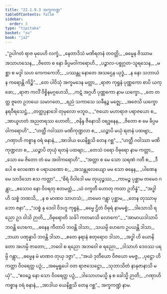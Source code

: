 ```yaml
---
title: "22.1.9.3 အက္ခကဏ္ဍ"
tableOfContents: false
sidebar:
  order: 3
type: "tipitaka"
basket: "su"
book: "ja2"
---
```



<DynamicBreadcrumb />

<Division number="1434" book="ja2">

<Paragraph number="2770" type="verses" book="ja2">
_“ဥပါဂတံ ရာဇ မုပေဟိ လက္ခံ,_  
_နေတာဒိသံ မဏိရတနံ တဝတ္ထိ;_  
_ဓမ္မေန ဇိဿာမ အသာဟသေန,_  
_ဇိတော စ နော ခိပ္ပမဝါကရောဟိ._  

</Paragraph>

</Division>
<Division number="1435" book="ja2">

<Paragraph number="2771" type="verses" book="ja2">
_ပဉ္စာလ-ပစ္စုဂ္ဂတ-သူရသေန,_  
_မစ္ဆာ စ မဒ္ဒါ သဟ ကေကကေဘိ;_  
_ပဿန္တု နောတေ အသဌေန ယုဒ္ဓံ,_  
_န နော သဘာယံ န ကရောန္တိ ကိဉ္စိ”._  

</Paragraph>

</Division>
<Division number="1436" book="ja2">

<Paragraph number="2772" type="verses" book="ja2">
_တေ ပါဝိသုံ အက္ခမဒေန မတ္တာ,_  
_ရာဇာ ကုရူနံ ပုဏ္ဏကော စာပိ ယက္ခော;_  
_ရာဇာ ကလိံ ဝိစ္စိနမဂ္ဂဟေသိ,_  
_ကဋံ အဂ္ဂဟီ ပုဏ္ဏကော နာမ ယက္ခော._  

</Paragraph>

</Division>
<Division number="1437" book="ja2">

<Paragraph number="2773" type="verses" book="ja2">
_တေ တတ္ထ ဇူတေ ဥဘယေ သမာဂတေ,_  
_ရညံ သကာသေ သခီနဉ္စ မဇ္ဈေ;_  
_အဇေသိ ယက္ခော နရဝီရသေဋ္ဌံ,_  
_တတ္ထပ္ပနာဒေါ တုမုလော ဗဘူဝ._  

</Paragraph>

</Division>
<Division number="1438" book="ja2">

<Paragraph number="2774" type="verses" book="ja2">
_“ဇယော မဟာရာဇ ပရာဇယော စ,_  
_အာယူဟတံ အညတရဿ ဟောတိ;_  
_ဇနိန္ဒ ဇီနောသိ ဝရဒ္ဓနေန,_  
_ဇိတော စ မေ ခိပ္ပမဝါကရောဟိ”._  

</Paragraph>

</Division>
<Division number="1439" book="ja2">

<Paragraph number="2775" type="verses" book="ja2">
_“ဟတ္ထီ ဂဝါဿာ မဏိကုဏ္ဍလာ စ,_  
_ယဉ္စာပိ မယှံ ရတနံ ပထဗျာ;_  
_ဂဏှာဟိ ကစ္စာန ဝရံ ဓနာနံ,_  
_အာဒါယ ယေနိစ္ဆသိ တေန ဂစ္ဆ”._  

</Paragraph>

</Division>
<Division number="1440" book="ja2">

<Paragraph number="2776" type="verses" book="ja2">
_“ဟတ္ထီ ဂဝါဿာ မဏိကုဏ္ဍလာ စ,_  
_ယဉ္စာပိ တုယှံ ရတနံ ပထဗျာ;_  
_တေသံ ဝရော ဝိဓုရော နာမ ကတ္တာ,_  
_သော မေ ဇိတော တံ မေ အဝါကရောဟိ”._  

</Paragraph>

</Division>
<Division number="1441" book="ja2">

<Paragraph number="2777" type="verses" book="ja2">
_“အတ္တာ စ မေ သော သရဏံ ဂတီ စ,_  
_ဒီပေါ စ လေဏော စ ပရာယဏော စ;_  
_အသန္တုလေယျော မမ သော ဓနေန,_  
_ပါဏေန မေ သာဒိသော ဧသ ကတ္တာ”._  

</Paragraph>

</Division>
<Division number="1442" book="ja2">

<Paragraph number="2778" type="verses" book="ja2">
_“စိရံ ဝိဝါဒေါ မမ တုယှဉ္စဿ,_  
_ကာမဉ္စ ပုစ္ဆာမ တမေဝ ဂန္တွာ;_  
_ဧသောဝ နော ဝိဝရတု ဧတမတ္ထံ,_  
_ယံ ဝက္ခတီ ဟောတု ကထာ ဥဘိန္နံ”._  

</Paragraph>

</Division>
<Division number="1443" book="ja2">

<Paragraph number="2779" type="verses" book="ja2">
_“အဒ္ဓါ ဟိ သစ္စံ ဘဏသိ,_  
_န စ မာဏဝ သာဟသံ;_  
_တမေဝ ဂန္တွာ ပုစ္ဆာမ,_  
_တေန တုဿာမုဘော ဇနာ”._  

</Paragraph>

</Division>
<Division number="1444" book="ja2">

<Paragraph number="2780" type="verses" book="ja2">
_“သစ္စံ နု ဒေဝါ ဝိဒဟူ ကုရူနံ,_  
_ဓမ္မေ ဌိတံ ဝိဓုရံ နာမမစ္စံ;_  
_ဒါသောသိ ရညော ဥဒ ဝါသိ ဉာတိ,_  
_ဝိဓုရောတိ သင်္ခါ ကတမာသိ လောကေ”._  

</Paragraph>

</Division>
<Division number="1445" book="ja2">

<Paragraph number="2781" type="verses" book="ja2">
_“အာမာယဒါသာပိ ဘဝန္တိ ဟေကေ,_  
_ဓနေန ကီတာပိ ဘဝန္တိ ဒါသာ;_  
_သယမ္ပိ ဟေကေ ဥပယန္တိ ဒါသာ,_  
_ဘယာ ပဏုန္နာပိ ဘဝန္တိ ဒါသာ._  

</Paragraph>

</Division>
<Division number="1446" book="ja2">

<Paragraph number="2782" type="verses" book="ja2">
_ဧတေ နရာနံ စတုရောဝ ဒါသာ,_  
_အဒ္ဓါ ဟိ ယောနိတော အဟမ္ပိ ဇာတော;_  
_ဘဝေါ စ ရညော အဘဝေါ စ ရညော,_  
_ဒါသာဟံ ဒေဝဿ ပရမ္ပိ ဂန္တွာ;_  
_ဓမ္မေန မံ မာဏဝ တုယှ ဒဇ္ဇာ”._  

</Paragraph>

</Division>
<Division number="1447" book="ja2">

<Paragraph number="2783" type="verses" book="ja2">
_“အယံ ဒုတီယော ဝိဇယော မမဇ္ဇ,_  
_ပုဋ္ဌော ဟိ ကတ္တာ ဝိဝရေတ္ထ ပဉှံ;_  
_အဓမ္မရူပေါ ဝတ ရာဇသေဋ္ဌော,_  
_သုဘာသိတံ နာနုဇာနာသိ မယှံ”._  

</Paragraph>

</Division>
<Division number="1448" book="ja2">

<Paragraph number="2784" type="verses" book="ja2">
_“ဧဝဉ္စေ နော သော ဝိဝရေတ္ထ ပဉှံ,_  
_ဒါသောဟမသ္မိ န စ ခေါသ္မိ ဉာတိ;_  
_ဂဏှာဟိ ကစ္စာန ဝရံ ဓနာနံ,_  
_အာဒါယ ယေနိစ္ဆသိ တေန ဂစ္ဆ”._  


</Paragraph>
</Division>

<Paragraph number="2785" type="center" book="ja2">
အက္ခကဏ္ဍံ နာမ.
</Paragraph>